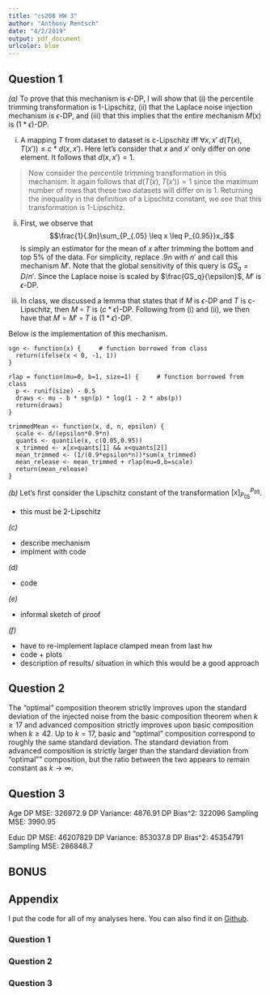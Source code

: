 ```yaml
---
title: "cs208 HW 3"
author: "Anthony Rentsch"
date: "4/2/2019"
output: pdf_document
urlcolor: blue
---
```



## Question 1

*(a)* To prove that this mechanism is $\epsilon$-DP, I will show that (i) the percentile trimming transformation is 1-Lipschitz, (ii) that the Laplace noise injection mechanism is $\epsilon$-DP, and (iii) that this implies that the entire mechanism $M(x)$ is $(1*\epsilon)$-DP.

(i) A mapping $T$ from dataset to dataset is c-Lipschitz iff $\forall x, x'$ $d(T(x),T(x')) \leq c*d(x,x')$. Here let's consider that $x$ and $x'$ only differ on one element. It follows that $d(x,x')=1$.

> Now consider the percentile trimming transformation in this mechanism. It again follows that $d(T(x),T(x'))=1$ since the maximum number of rows that these two datasets will differ on is 1. Returning the inequality in the definition of a Lipschitz constant, we see that this transformation is 1-Lipschitz.

(ii) First, we observe that $$\frac{1}{.9n}\sum_{P_{.05} \leq x \leq P_{0.95}}x_i$$ is simply an estimator for the mean of $x$ after trimming the bottom and top 5% of the data. For simplicity, replace $.9n$ with $n'$ and call this mechanism $M'$. Note that the global sensitivity of this query is $GS_q=D/n'$. Since the Laplace noise is scaled by $\frac{GS_q}{\epsilon}$, $M'$ is $\epsilon$-DP. 

(iii) In class, we discussed a lemma that states that if $M$ is $\epsilon$-DP and $T$ is c-Lipschitz, then $M \circ T$ is $(c*\epsilon)$-DP. Following from (i) and (ii), we then have that $M=M' \circ T$ is $(1*\epsilon)$-DP.

Below is the implementation of this mechanism.

```
sgn <- function(x) {     # function borrowed from class
  return(ifelse(x < 0, -1, 1))
}

rlap = function(mu=0, b=1, size=1) {     # function borrowed from class
  p <- runif(size) - 0.5
  draws <- mu - b * sgn(p) * log(1 - 2 * abs(p))
  return(draws)
}

trimmedMean <- function(x, d, n, epsilon) {
  scale <- d/(epsilon*0.9*n)
  quants <- quantile(x, c(0.05,0.95))
  x_trimmed <- x[x>quants[1] && x<quants[2]]
  mean_trimmed <- (1/(0.9*epsilon*n))*sum(x_trimmed)
  mean_release <- mean_trimmed + rlap(mu=0,b=scale)
  return(mean_release)
}
```

*(b)* Let's first consider the Lipschitz constant of the transformation $[x]_{P_{05}}^{P_{95}}$.

- this must be 2-Lipschitz

*(c)* 

- describe mechanism
- implment with code

*(d)* 

- code

*(e)* 

- informal sketch of proof

*(f)* 

- have to re-implement laplace clamped mean from last hw
 - code + plots
 - description of results/ situation in which this would be a good approach

## Question 2

The "optimal" composition theorem strictly improves upon the standard deviation of the injected noise from the basic composition theorem when $k \geq 17$ and advanced composition strictly improves upon basic composition when $k \geq 42$. Up to $k=17$, basic and "optimal" composition correspond to roughly the same standard deviation. The standard deviation from advanced composition is strictly larger than the standard deviation from "optimal"" composition, but the ratio between the two appears to remain constant as $k \rightarrow \infty$. 

\begin{center}
\includegraphics[width=5in]{~/Desktop/Harvard/S19/cs208/cs208_AnthonyRentsch/hw3/plots/q2_plot.pdf}
\end{center}


## Question 3

Age 
DP MSE:  326972.9 
DP Variance:  4876.91 
DP Bias^2:  322096 
Sampling MSE:  3990.95

Educ 
DP MSE:  46207829 
DP Variance:  853037.8 
DP Bias^2:  45354791 
Sampling MSE:  286848.7


## BONUS



## Appendix

I put the code for all of my analyses here. You can also find it on [Github](https://github.com/AnthonyRentsch/cs208_AnthonyRentsch/tree/master/hw3).

### Question 1

### Question 2

### Question 3
